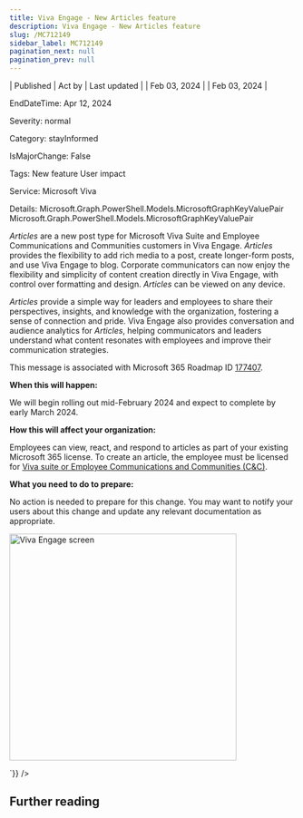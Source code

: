 ```yaml
---
title: Viva Engage - New Articles feature
description: Viva Engage - New Articles feature
slug: /MC712149
sidebar_label: MC712149
pagination_next: null
pagination_prev: null
---
```



| Published | Act by | Last updated |
| Feb 03, 2024 |  | Feb 03, 2024 |

EndDateTime: Apr 12, 2024

Severity: normal

Category: stayInformed

IsMajorChange: False

Tags: New feature User impact

Service: Microsoft Viva

Details: Microsoft.Graph.PowerShell.Models.MicrosoftGraphKeyValuePair Microsoft.Graph.PowerShell.Models.MicrosoftGraphKeyValuePair

<div dangerouslySetInnerHTML={{__html:`
<p><i>Articles </i>are a new post type for Microsoft Viva Suite and Employee Communications and Communities customers in Viva Engage. <i>Articles </i>provides&nbsp;the flexibility to add rich media to a post, create longer-form posts, and use Viva Engage to blog. Corporate communicators can now enjoy the flexibility and simplicity of content creation directly in Viva Engage, with control over formatting and design. <i>Articles </i>can be viewed on any device.</p><p><i>Articles </i>provide a simple way for leaders and employees to share their perspectives, insights, and knowledge with the organization, fostering a sense of connection and pride. Viva Engage also provides conversation and audience analytics for <i>Articles</i>, helping communicators and leaders understand what content resonates with employees and improve their communication strategies.</p><p>
</p>
<p>This message is associated with Microsoft 365 Roadmap ID <a href="https://www.microsoft.com/microsoft-365/roadmap?filters=&amp;searchterms=177407" target="_blank">177407</a>.</p>
<p><b>When this will happen:</b></p>

<p>We will begin rolling out mid-February 2024 and expect to complete by early&nbsp;March 2024. </p><p><b>How this will affect your organization:</b></p><p>Employees can view, react, and respond to articles as part of your existing Microsoft 365 license. To create an article, the employee must be licensed for <a href="https://www.microsoft.com/microsoft-viva/pricing" target="_blank">Viva suite or Employee Communications and Communities (C&amp;C)</a><i></i>.&nbsp;</p>
<p><b>What you need to do to prepare:</b><br></p>
<p>No action is needed to prepare for this change. You may want to notify your users about this change and update any relevant documentation as appropriate.</p><p><img src="https://img-prod-cms-rt-microsoft-com.akamaized.net/cms/api/am/imageFileData/RW1hgSD?ver=f436" style="width: 400px;" alt="Viva Engage screen"><br></p><p></p>
`}} />

## Further reading
